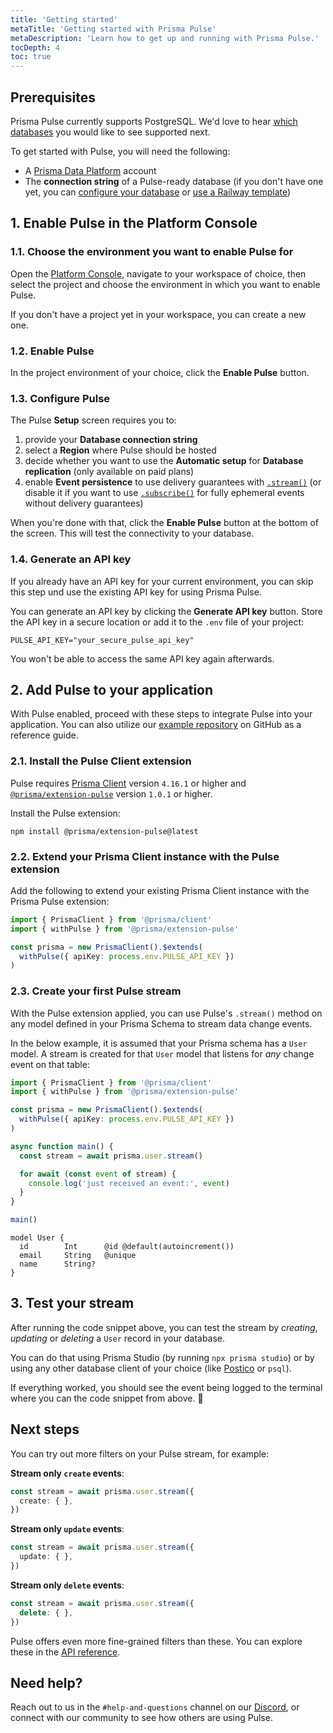 ```yaml
---
title: 'Getting started'
metaTitle: 'Getting started with Prisma Pulse'
metaDescription: 'Learn how to get up and running with Prisma Pulse.'
tocDepth: 4
toc: true
---
```


## Prerequisites

<Admonition type="info">

Prisma Pulse currently supports PostgreSQL. We'd love to hear [which databases](https://tally.so/r/wLbb8G) you would like to see supported next.

</Admonition>

To get started with Pulse, you will need the following:

- A [Prisma Data Platform](https://console.prisma.io) account
- The **connection string** of a Pulse-ready database (if you don't have one yet, you can [configure your database](/pulse/database-setup) or [use a Railway template](https://railway.app/template/pulse-pg?referralCode=VQ09uv))

## 1. Enable Pulse in the Platform Console

### 1.1. Choose the environment you want to enable Pulse for

Open the [Platform Console](https://console.prisma.io), navigate to your workspace of choice, then select the project and choose the environment in which you want to enable Pulse.

If you don't have a project yet in your workspace, you can create a new one.

### 1.2. Enable Pulse

In the project environment of your choice, click the **Enable Pulse** button.

### 1.3. Configure Pulse

The Pulse **Setup** screen requires you to:

1. provide your **Database connection string**
1. select a **Region** where Pulse should be hosted
1. decide whether you want to use the **Automatic setup** for **Database replication** (only available on paid plans)
1. enable **Event persistence** to use delivery guarantees with [`.stream()`](/pulse/api-reference#stream) (or disable it if you want to use [`.subscribe()`](/pulse/api-reference#subscribe) for fully ephemeral events without delivery guarantees)

When you're done with that, click the **Enable Pulse** button at the bottom of the screen. This will test the connectivity to your database.

### 1.4. Generate an API key

<Admonition>

If you already have an API key for your current environment, you can skip this step und use the existing API key for using Prisma Pulse.

</Admonition>

You can generate an API key by clicking the **Generate API key** button. Store the API key in a secure location or add it to the `.env` file of your project:

```env file=.env
PULSE_API_KEY="your_secure_pulse_api_key"
```

You won't be able to access the same API key again afterwards.

## 2. Add Pulse to your application

With Pulse enabled, proceed with these steps to integrate Pulse into your application. You can also utilize our [example repository](https://github.com/prisma/pulse-starter) on GitHub as a reference guide.

### 2.1. Install the Pulse Client extension

<Admonition>

Pulse requires [Prisma Client](/orm/prisma-client) version `4.16.1` or higher and [`@prisma/extension-pulse`](https://www.npmjs.com/package/@prisma/extension-pulse) version `1.0.1` or higher.

</Admonition>

Install the Pulse extension:

```terminal
npm install @prisma/extension-pulse@latest
```

### 2.2. Extend your Prisma Client instance with the Pulse extension

Add the following to extend your existing Prisma Client instance with the Prisma Pulse extension:

```ts
import { PrismaClient } from '@prisma/client'
import { withPulse } from '@prisma/extension-pulse'

const prisma = new PrismaClient().$extends(
  withPulse({ apiKey: process.env.PULSE_API_KEY })
)
```

### 2.3. Create your first Pulse stream

With the Pulse extension applied, you can use Pulse's `.stream()` method on any model defined in your Prisma Schema to stream data change events.

In the below example, it is assumed that your Prisma schema has a `User` model. A stream is created for that `User` model that listens for _any_ change event on that table:

<TabbedContent code>
<TabItem value="Stream">

```ts highlight=9-13;add
import { PrismaClient } from '@prisma/client'
import { withPulse } from '@prisma/extension-pulse'

const prisma = new PrismaClient().$extends(
  withPulse({ apiKey: process.env.PULSE_API_KEY })
)

async function main() {
  const stream = await prisma.user.stream()

  for await (const event of stream) {
    console.log('just received an event:', event)
  }
}

main()
```

</TabItem>

<TabItem value="Prisma schema">

```prisma
model User {
  id        Int      @id @default(autoincrement())
  email     String   @unique
  name      String?
}
```

</TabItem>

</TabbedContent>

## 3. Test your stream

After running the code snippet above, you can test the stream by _creating_, _updating_ or _deleting_ a `User` record in your database. 

You can do that using Prisma Studio (by running `npx prisma studio`) or by using any other database client of your choice (like [Postico](https://eggerapps.at/postico2/) or `psql`).

If everything worked, you should see the event being logged to the terminal where you can the code snippet from above. 🎉

## Next steps

You can try out more filters on your Pulse stream, for example:

**Stream only `create` events**:

```ts
const stream = await prisma.user.stream({
  create: { },
})
```

**Stream only `update` events**:

```ts
const stream = await prisma.user.stream({
  update: { },
})
```


**Stream only `delete` events**:

```ts
const stream = await prisma.user.stream({
  delete: { },
})
```

Pulse offers even more fine-grained filters than these. You can explore these in the [API reference](/pulse/api-reference).

## Need help?

Reach out to us in the `#help-and-questions` channel on our [Discord](https://pris.ly/discord), or connect with our community to see how others are using Pulse.
